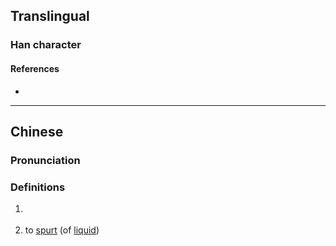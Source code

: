 {{character info/new}}
==Translingual==

===Han character===
{{Han char|rn=85|rad=水|as=15|sn=18|four=30131|canj=EIPF|ids=⿰氵麃}}

====References====
* {{Han ref|kx=0659.050|dkj=18601|dj=1069.010|hdz=31780.070|uh=700C|ud=28684|bh=EFEC|bd=61420}}

----

==Chinese==
{{zh-forms}}

===Pronunciation===
{{zh-pron
|m=biāo
|c=biu1
|mn=phiau
|mc=y
|oc=y
|ma=
|cat=v
}}

===Definitions===
{{zh-hanzi}}

# {{lb|zh|literary}} {{zh-used|瀌瀌|[[heavy]] (of [[rain]] or [[snow]])}}
# {{lb|zh|dialectal}} to [[spurt]] (of [[liquid]])